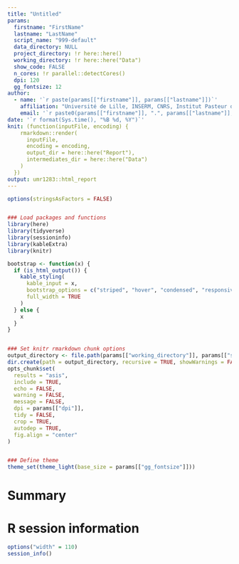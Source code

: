 ```yaml
---
title: "Untitled"
params:
  firstname: "FirstName"
  lastname: "LastName"
  script_name: "999-default"
  data_directory: NULL
  project_directory: !r here::here()
  working_directory: !r here::here("Data")
  show_code: FALSE
  n_cores: !r parallel::detectCores()
  dpi: 120
  gg_fontsize: 12
author:
  - name: '`r paste(params[["firstname"]], params[["lastname"]])`'
    affiliation: "Université de Lille, INSERM, CNRS, Institut Pasteur de Lille, UMR 1283/8199 - EGID, F-59000, Lille, France."
    email: '`r paste0(params[["firstname"]], ".", params[["lastname"]], "@cnrs.fr")`'
date: '`r format(Sys.time(), "%B %d, %Y")`'
knit: (function(inputFile, encoding) {
    rmarkdown::render(
      inputFile,
      encoding = encoding, 
      output_dir = here::here("Report"),
      intermediates_dir = here::here("Data")
    )
  })
output: umr1283::html_report
---
```


```r
options(stringsAsFactors = FALSE)


### Load packages and functions
library(here)
library(tidyverse)
library(sessioninfo)
library(kableExtra)
library(knitr)

bootstrap <- function(x) {
  if (is_html_output()) {
    kable_styling(
      kable_input = x,
      bootstrap_options = c("striped", "hover", "condensed", "responsive", "bordered"),
      full_width = TRUE
    )
  } else {
    x
  }
}


### Set knitr rmarkdown chunk options
output_directory <- file.path(params[["working_directory"]], params[["script_name"]])
dir.create(path = output_directory, recursive = TRUE, showWarnings = FALSE, mode = "0777")
opts_chunk$set(
  results = "asis",
  include = TRUE,
  echo = FALSE,
  warning = FALSE,
  message = FALSE,
  dpi = params[["dpi"]],
  tidy = FALSE,
  crop = TRUE,
  autodep = TRUE,
  fig.align = "center"
)


### Define theme
theme_set(theme_light(base_size = params[["gg_fontsize"]]))
```

# Summary


# R session information

```r
options("width" = 110)
session_info()
```
